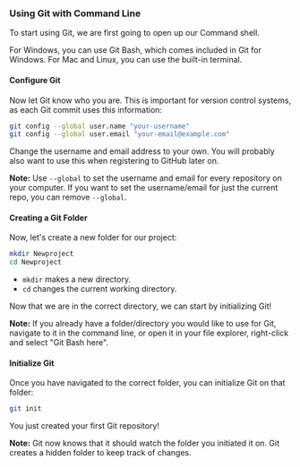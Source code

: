 ### Using Git with Command Line

To start using Git, we are first going to open up our Command shell.

For Windows, you can use Git Bash, which comes included in Git for Windows. For Mac and Linux, you can use the built-in terminal.
<steps>
#### Configure Git

Now let Git know who you are. This is important for version control systems, as each Git commit uses this information:
<steps>
```sh
git config --global user.name "your-username"
git config --global user.email "your-email@example.com"
```
</steps>
Change the username and email address to your own. You will probably also want to use this when registering to GitHub later on.

**Note:** Use `--global` to set the username and email for every repository on your computer. If you want to set the username/email for just the current repo, you can remove `--global`.

#### Creating a Git Folder

Now, let's create a new folder for our project:
<steps>
```sh
mkdir Newproject
cd Newproject
```
</steps>

- `mkdir` makes a new directory.
- `cd` changes the current working directory.

Now that we are in the correct directory, we can start by initializing Git!

**Note:** If you already have a folder/directory you would like to use for Git, navigate to it in the command line, or open it in your file explorer, right-click and select "Git Bash here".
</steps>
#### Initialize Git

Once you have navigated to the correct folder, you can initialize Git on that folder:

```sh
git init
```

You just created your first Git repository!

**Note:** Git now knows that it should watch the folder you initiated it on. Git creates a hidden folder to keep track of changes.
